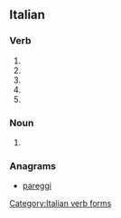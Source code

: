 ==Italian==

===Verb===
{{head|it}}

# {{conjugation of|arpeggiare||2|s|pres|ind|lang=it}}
# {{conjugation of|arpeggiare||1|s|pres|sub|lang=it}}
# {{conjugation of|arpeggiare||2|s|pres|sub|lang=it}}
# {{conjugation of|arpeggiare||3|s|pres|sub|lang=it}}
# {{conjugation of|arpeggiare||3|s|imp|lang=it}}

===Noun===
{{head|it|plural}} {{m}}

# {{plural of|arpeggio|lang=it}}

===Anagrams===
* [[pareggi#Italian|pareggi]]

[[Category:Italian verb forms]]